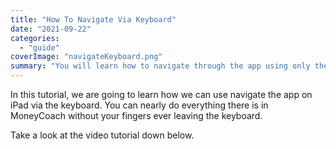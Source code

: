 ```yaml
---
title: "How To Navigate Via Keyboard"
date: "2021-09-22"
categories: 
  - "guide"
coverImage: "navigateKeyboard.png"
summary: "You will learn how to navigate through the app using only the keyboard."
---
```


In this tutorial, we are going to learn how we can use navigate the app on iPad via the keyboard. You can nearly do everything there is in MoneyCoach without your fingers ever leaving the keyboard.

Take a look at the video tutorial down below.

<YouTube url="https://www.youtube.com/watch?v=HaQOx11jLWg" />

